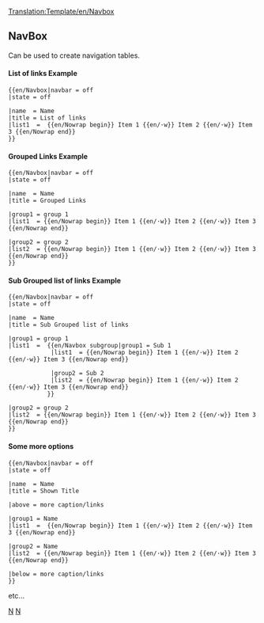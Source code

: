 <noinclude>[[Translation:Template/en/Navbox]]</noinclude>{{en/Navboxes|name = {{{name|}}}
|state = {{{state|}}}
|navbar = {{{navbar|}}}

|navbar = off
|state = off

|bodystyle = background:transparent;  border: 1px solid #aaa; width: 100%;  margin: auto; clear: both; font-size: 88%; text-align: center;  padding: 1px;
|imageleftstyle = 
|titlestyle = background: #ccccff; text-align: center;  padding-left: 1em; padding-right: 1em;
|basestyle = background: #ddddff; 
|abovestyle = background: #ddddff; text-align: center;  padding-left: 1em; padding-right: 1em;
|belowstyle = background: #ddddff; text-align: center;  padding-left: 1em; padding-right: 1em;
|groupstyle = background: #ddddff; white-space: nowrap; text-align: right; font-weight: bold; padding-left: 1em; padding-right: 1em;
|liststyle = border-color: #fdfdfd; padding:0.25em 0; line-height:1.4em;
|evenstyle = background: #f7f7f7; 
|oddstyle = background: transparent;

|title = {{{title|}}}
|above = {{{above|}}}
|below = {{{below|}}}
|image = {{{image|}}}
|imageleft = {{{imageleft|}}}

|group1 = {{{group1|}}}
|group2 = {{{group2|}}}
|group3 = {{{group3|}}}
|group4 = {{{group4|}}}
|group5 = {{{group5|}}}
|group6 = {{{group6|}}}
|group7 = {{{group7|}}}
|group8 = {{{group8|}}}
|group9 = {{{group9|}}}
|group10 = {{{group10|}}}
|group11 = {{{group11|}}}
|group12 = {{{group12|}}}
|group13 = {{{group13|}}}
|group14 = {{{group14|}}}
|group15 = {{{group15|}}}
|group16 = {{{group16|}}}
|group17 = {{{group17|}}}
|group18 = {{{group18|}}}
|group19 = {{{group19|}}}
|group20 = {{{group20|}}}

|list1 = {{{list1|}}}
|list2 = {{{list2|}}}
|list3 = {{{list3|}}}
|list4 = {{{list4|}}}
|list5 = {{{list5|}}}
|list6 = {{{list6|}}}
|list7 = {{{list7|}}}
|list8 = {{{list8|}}}
|list9 = {{{list9|}}}
|list10 = {{{list10|}}}
|list11 = {{{list11|}}}
|list12 = {{{list12|}}}
|list13 = {{{list13|}}}
|list14 = {{{list14|}}}
|list15 = {{{list15|}}}
|list16 = {{{list16|}}}
|list17 = {{{list17|}}}
|list18 = {{{list18|}}}
|list19 = {{{list19|}}}
|list20 = {{{list20|}}}

|group1style = {{{group1style|}}}
|group2style = {{{group2style|}}}
|group3style = {{{group3style|}}}
|group4style = {{{group4style|}}}
|group5style = {{{group5style|}}}
|group6style = {{{group6style|}}}
|group7style = {{{group7style|}}}
|group8style = {{{group8style|}}}
|group9style = {{{group9style|}}}
|group10style = {{{group10style|}}}
|group11style = {{{group11style|}}}
|group12style = {{{group12style|}}}
|group13style = {{{group13style|}}}
|group14style = {{{group14style|}}}
|group15style = {{{group15style|}}}
|group16style = {{{group16style|}}}
|group17style = {{{group17style|}}}
|group18style = {{{group18style|}}}
|group19style = {{{group19style|}}}
|group20style = {{{group20style|}}}

|list1style = {{{list1style|}}}
|list2style = {{{list2style|}}}
|list3style = {{{list3style|}}}
|list4style = {{{list4style|}}}
|list5style = {{{list5style|}}}
|list6style = {{{list6style|}}}
|list7style = {{{list7style|}}}
|list8style = {{{list8style|}}}
|list9style = {{{list9style|}}}
|list10style = {{{list10style|}}}
|list11style = {{{list11style|}}}
|list12style = {{{list12style|}}}
|list13style = {{{list13style|}}}
|list14style = {{{list14style|}}}
|list15style = {{{list15style|}}}
|list16style = {{{list16style|}}}
|list17style = {{{list17style|}}}
|list18style = {{{list18style|}}}
|list19style = {{{list19style|}}}
|list20style = {{{list20style|}}}}}
<noinclude>

==NavBox==
Can be used to create navigation tables.


====List of links Example====

{{en/Navbox|navbar = off
|state = off      

|name  = Name 
|title = List of links
|list1  =  {{en/Nowrap begin}} Item 1 {{en/·w}} Item 2 {{en/·w}} Item 3 {{en/Nowrap end}}
}}

<pre>{{en/Navbox|navbar = off
|state = off      

|name  = Name 
|title = List of links
|list1  =  {{en/Nowrap begin}} Item 1 {{en/·w}} Item 2 {{en/·w}} Item 3 {{en/Nowrap end}}
}}
</pre>

====Grouped Links Example====
{{en/Navbox|navbar = off
|state = off      

|name  = Name 
|title = Grouped Links 

|group1 = Name
|list1  = {{en/Nowrap begin}} Item 1 {{en/·w}} Item 2 {{en/·w}} Item 3 {{en/Nowrap end}}

|group2 = Name
|list2  = {{en/Nowrap begin}} Item 1 {{en/·w}} Item 2 {{en/·w}} Item 3 {{en/Nowrap end}}
}}
<pre>{{en/Navbox|navbar = off
|state = off      

|name  = Name 
|title = Grouped Links 

|group1 = group 1
|list1  = {{en/Nowrap begin}} Item 1 {{en/·w}} Item 2 {{en/·w}} Item 3 {{en/Nowrap end}}

|group2 = group 2
|list2  = {{en/Nowrap begin}} Item 1 {{en/·w}} Item 2 {{en/·w}} Item 3 {{en/Nowrap end}}
}}
</pre>

====Sub Grouped list of links Example====
{{en/Navbox|navbar = off
|state = off      

|name  = Name 
|title = Sub Grouped list of links

|group1 = group 1
|list1  =  {{en/Navbox subgroup|group1 = Sub 1
            |list1  = {{en/Nowrap begin}} Item 1 {{en/·w}} Item 2 {{en/·w}} Item 3 {{en/Nowrap end}}

            |group2 = Sub 2
            |list2  = {{en/Nowrap begin}} Item 1 {{en/·w}} Item 2 {{en/·w}} Item 3 {{en/Nowrap end}}
           }}

|group2 = group 2
|list2  = {{en/Nowrap begin}} Item 1 {{en/·w}} Item 2 {{en/·w}} Item 3 {{en/Nowrap end}}
}}
<pre>{{en/Navbox|navbar = off
|state = off      

|name  = Name 
|title = Sub Grouped list of links

|group1 = group 1
|list1  =  {{en/Navbox subgroup|group1 = Sub 1
            |list1  = {{en/Nowrap begin}} Item 1 {{en/·w}} Item 2 {{en/·w}} Item 3 {{en/Nowrap end}}

            |group2 = Sub 2
            |list2  = {{en/Nowrap begin}} Item 1 {{en/·w}} Item 2 {{en/·w}} Item 3 {{en/Nowrap end}}
           }}

|group2 = group 2
|list2  = {{en/Nowrap begin}} Item 1 {{en/·w}} Item 2 {{en/·w}} Item 3 {{en/Nowrap end}}
}}
</pre>

====Some more options====
{{en/Navbox|navbar = off
|state = off      

|name  = Name 
|title = Shown Title 

|above = more caption/links

|group1 = Name
|list1  =  {{en/Nowrap begin}} Item 1 {{en/·w}} Item 2 {{en/·w}} Item 3 {{en/Nowrap end}}

|group2 = Name
|list2  = {{en/Nowrap begin}} Item 1 {{en/·w}} Item 2 {{en/·w}} Item 3 {{en/Nowrap end}}

|below = more caption/links
}}
<pre>{{en/Navbox|navbar = off
|state = off      

|name  = Name 
|title = Shown Title 

|above = more caption/links

|group1 = Name
|list1  =  {{en/Nowrap begin}} Item 1 {{en/·w}} Item 2 {{en/·w}} Item 3 {{en/Nowrap end}}

|group2 = Name
|list2  = {{en/Nowrap begin}} Item 1 {{en/·w}} Item 2 {{en/·w}} Item 3 {{en/Nowrap end}}

|below = more caption/links
}}
</pre>

etc...

[[Category:en/Templates|N]][[Category:en/Navigation|N]]
</noinclude>